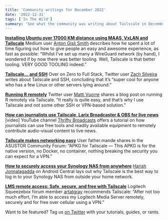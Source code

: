 ```yaml
---
title: 'Community writings for December 2022'
date: '2022-12-31'
tags: ['In The Wild']
summary: 'See what the community was writing about Tailscale in December 2022'
---
```


<NewsletterRepublishing />


**[Installing Ubuntu over 17000 KM distance using MAAS, VxLAN and Tailscale](https://medium.com/@antongslismith/bare-metal-cloud-provisioning-from-gcp-de4b65747de)**
Medium user [Anton Gisli Smith](https://medium.com/@antongslismith) describes how he spent a lot of time figuring out how to give people an easy and awesome experience, as fast as possible: “Whilst I’ve set up many a WireGuard network (by hand), I wondered if by now there was better tooling. Well, Tailscale is that better tooling. VERY GOOD TOOLING indeed.”

**[Tailscale... and SSH](https://www.zerotofullstack.io/p/tailscale-and-ssh)**
Over on Zero to Full Stack, Twitter user [Zach Silveira](https://twitter.com/zachcodes) writes about Tailscale and SSH, concluding that it’s “super cool for anyone who has a few Linux or other servers lying around.”

**[Running R remotely](https://vuorre.netlify.app/posts/remote-r/)**
Twitter user [Matti Vuorre](https://twitter.com/vuorre) shares a blog post on running R remotely via Tailscale. “It really is quite easy, and that’s why I use Tailscale and not some other SSH or VPN-based solution.” 

**[How can journalists use Tailscale, Larix Broadcaster & OBS for live news](https://www.youtube.com/watch?v=vKNGaYAe5OA)** [video]
YouTube channel [Thrifty Broadcasts](https://www.youtube.com/@thriftybroadcasts) offers a tutorial on how journalists can use free tools and readily available equipment to remotely contribute audio-visual content to live news.

**[Tailscale makes networking easy](https://forum.asustor.com/viewtopic.php?f=42&t=13511&p=45389)**
User father.mande shares in the ASUSTOR Community Forum: “APKG for Tailscale — This APKG is for the native version, no Docker, no container, nothing breaking the security you can expect for a VPN.”

**[How to securely access your Synology NAS from anywhere](https://www.androidcentral.com/accessories/how-to-securely-access-your-synology-nas-from-anywhere)**
[Harish Jonnalagadda](https://www.androidcentral.com/author/harish-jonnalagadda) on Android Central lays out why Tailscale is the best way to log in to your Synology NAS from outside your home network.

**[LMS remote access: Safe, secure, and free with Tailscale](https://forums.slimdevices.com/forum/user-forums/logitech-media-server/113997-lms-remote-access-safe-secure-and-free-with-tailscale-mesh-vpn)**
Logitech Squeezebox forum member [artatgray](https://forums.slimdevices.com/member/73037-artatgray?73037-artatgray) recommends Tailscale: “After not too much effort, I’m able to access my Logitech Media Server remotely, securely and for free over cellular using a VPN.”

Want to be featured? Tag us [on Twitter](https://twitter.com/tailscale) with your tutorials, guides, or rants.
